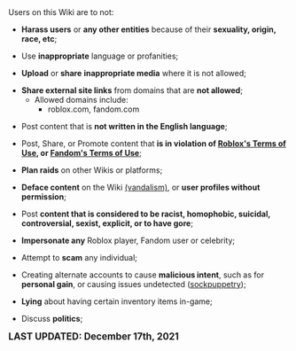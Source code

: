 <center>
<br />
<noinclude>{{RulesAndPoliciesNavigation}}</noinclude>

{{FrameSquare|color = db0f4d|content= The '''user conduct''' is a set of standards that '''ALL''' users must comply to while on the Bubble Gum Tower Defense Wiki.<br />
[https://www.fandom.com/terms-of-use Fandom's Terms of Use] applies '''''globally'''''.}}
</center>

Users on this Wiki are to not:
* '''Harass users''' or '''any other entities''' because of their '''sexuality, origin, race, etc''';

* Use '''inappropriate''' language or profanities;

* '''Upload''' or '''share''' '''inappropriate media''' where it is not allowed;

* '''Share external site links''' from domains that are '''not allowed''';
** Allowed domains include:
*** roblox.com, fandom.com

* Post content that is '''not written in the English language''';

* Post, Share, or Promote content that '''is in violation of [https://en.help.roblox.com/hc/en-us/articles/115004647846-Roblox-Terms-of-Use Roblox's Terms of Use], or [https://www.fandom.com/terms-of-use Fandom's Terms of Use]''';

* '''Plan raids''' on other Wikis or platforms;

* '''Deface content''' on the Wiki [[w:c:Help:Vandalism|(vandalism)]], or '''user profiles without permission''';

* Post '''content that is considered to be racist, homophobic, suicidal, controversial, sexist, explicit, or to have gore''';

* '''Impersonate any''' Roblox player, Fandom user or celebrity;

* Attempt to '''scam''' any individual;

* Creating alternate accounts to cause '''malicious intent''', such as for '''personal gain''', or causing issues undetected ([https://en.wikipedia.org/wiki/Wikipedia:Sockpuppetry sockpuppetry]);

* '''Lying''' about having certain inventory items in-game;

* Discuss '''politics''';

<big>'''LAST UPDATED: December 17th, 2021'''</big>